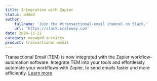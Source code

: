 ```yaml
---
title: Integration with Zapier
status: added
author:
    fullname: 'Join the #transactional-email channel on Slack.'
    url: 'https://slack.scaleway.com'
date: 2024-11-21
category: managed-services
product: transactional-email
---
```


Transactional Email (TEM) is now integrated with the Zapier workflow-automation software. Integrate TEM into your tools and effortlessly automate your workflows with Zapier, to send emails faster and more efficiently. 
[Learn more](https://zapier.com/apps/scaleway-transactional-email-ca2/integrations)


